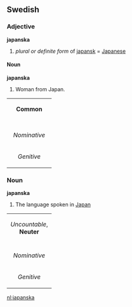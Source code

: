 ==Swedish==
===Adjective===
'''japanska'''

#''plural or definite form'' of [[japansk#Swedish|japansk]] = [[Japanese]]


====Noun====
'''japanska'''

#Woman from Japan.

{| border=1 cellspacing=0
| bgcolor="#FFFFF0" colspan=5 align=center | '''Common'''
|-
|- bgcolor="#FFFFF0" align=center
! rowspan=2 | 
| colspan=2 width=105| Singular 
| colspan=2 | Plural
|- bgcolor="#FFFFF0" align=center
| width=105 | ''Indefinite'' 
| width=105 | ''Definite'' 
| width=105 |  ''Indefinite'' 
|  width=105 | ''Definite''
|- align=center
| width=105 bgcolor="#FFFFF0" | ''Nominative'' 
| [[japanska]]
| [[japanskan]]
| [[japanskor]]
| [[japanskorna]]
|- align=center
| width=105 bgcolor="#FFFFF0" | ''Genitive'' 
| [[japanskas]]
| [[japanskans]]
| [[japanskors]]
| [[japanskornas]]
|}

===Noun===
'''japanska'''

#The language spoken in [[Japan]]

{| border=1 cellspacing=0
| bgcolor="#FFFFF0" colspan=5 align=center | ''Uncountable'', '''Neuter'''
|- bgcolor="#FFFFF0" align=center
! rowspan=2 | 
| colspan=2 width=105| Singular 
|- bgcolor="#FFFFF0" align=center
| width=105 | ''Indefinite'' 
| width=105 | ''Definite'' 
|- align=center
| width=105 bgcolor="#FFFFF0" | ''Nominative'' 
| [[japanska]]
| [[japanskan]]
|- align=center
| width=105 bgcolor="#FFFFF0" | ''Genitive'' 
| [[japanskas]]
| [[japanskans]]
|}

[[nl:japanska]]
